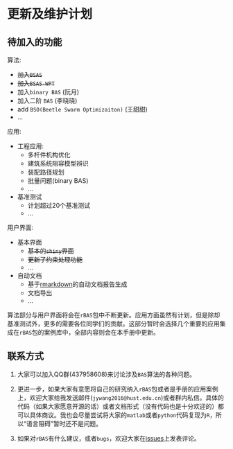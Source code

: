# 更新及维护计划 {#updates}

## 待加入的功能

算法:

- ~~加入`BSAS`~~
- ~~加入`BSAS-WPT`~~
- 加入`binary BAS` (阮月)
- 加入二阶 `BAS` (李晓晓)
- add `BSO(Beetle Swarm Optimizaiton)` (王甜甜)
- ...

应用:

- 工程应用:
    + 多杆件机构优化
    + 建筑系统阻容模型辨识
    + 装配路径规划
    + 批量问题(binary BAS)
    + ...
- 基准测试
    + 计划超过20个基准测试
    + ...
  
用户界面:

- 基本界面
    + ~~基本的`shiny`界面~~
    + ~~更新了约束处理功能~~
    + ...

- 自动文档
    + 基于[rmarkdown](https://github.com/rstudio/rmarkdown)的自动文档报告生成
    + 文档导出
    + ...

算法部分与用户界面将会在`rBAS`包中不断更新。应用方面虽然有计划，但是除却基准测试外，更多的需要各位同学们的贡献。这部分暂时会选择几个重要的应用集成在`rBAS`包的案例库中，全部内容则会在本手册中更新。

## 联系方式

1.  大家可以加入QQ群(437958608)来讨论涉及`BAS`算法的各种问题。

2.  更进一步，如果大家有意愿将自己的研究纳入`rBAS`包或者是手册的应用案例上，欢迎大家给我发送邮件(`jywang2016@hust.edu.cn`)或者群内私信。具体的代码（如果大家愿意开源的话）或者文档形式（没有代码也是十分欢迎的）都可以具体商议。我也会尽量尝试将大家的`matlab`或者`python`代码复现为`R`，所以“语言阻碍”暂时还不是问题。

3.  如果对`rBAS`有什么建议，或者`bugs`，欢迎大家在[issues](https://github.com/jywang2016/rBAS/issues)上发表评论。

